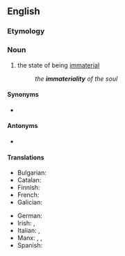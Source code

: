 ==English==

===Etymology===
{{prefix|en|in|materiality}}

===Noun===
{{en-noun|~|immaterialities}}

# the state of being [[immaterial]]
#: ''the '''immateriality''' of the soul''

====Synonyms====
* {{l|en|immaterialness}}

====Antonyms====
* {{l|en|materiality}}

====Translations====
{{trans-top|the state of being immaterial}}
* Bulgarian: {{t+|bg|нематериалност|f}}
* Catalan: {{t|ca|immaterialitat|f}}
* Finnish: {{t+|fi|aineettomuus}}
* French: {{t+|fr|immatérialité|f}}
* Galician: {{t+|gl|inmaterialidade|f}}
{{trans-mid}}
* German: {{t+|de|Immaterialität|f}}
* Irish: {{t|ga|neamhthábhacht|f}}, {{t|ga|neamhábharthacht|f}}
* Italian: {{t|it|immaterialità|f}}, {{t|it|incorporeità|f}}
* Manx: {{t|gv|neuchorpoilid|m}}, {{t|gv|neuheihltys|m}}, {{t|gv|neuventynys|m}}
* Spanish: {{t|es|inmaterialidad|f}}
{{trans-bottom}}